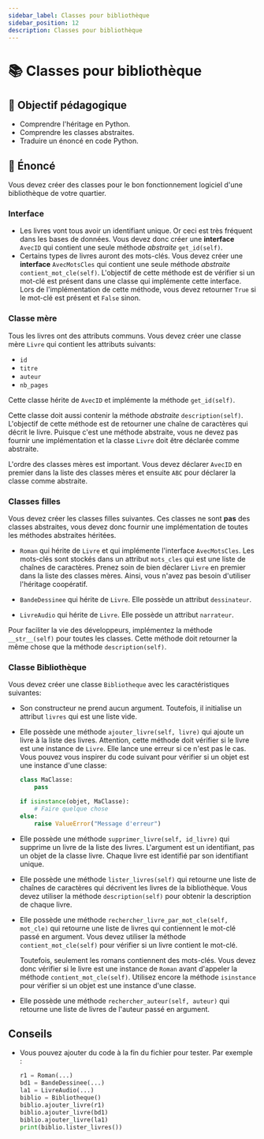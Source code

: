 ```yaml
---
sidebar_label: Classes pour bibliothèque
sidebar_position: 12
description: Classes pour bibliothèque
---
```


# 📚 Classes pour bibliothèque

## 🎯 Objectif pédagogique

- Comprendre l'héritage en Python.
- Comprendre les classes abstraites.
- Traduire un énoncé en code Python.


## 📜 Énoncé

Vous devez créer des classes pour le bon fonctionnement logiciel d'une
bibliothèque de votre quartier.

### Interface

- Les livres vont tous avoir un identifiant unique. Or ceci est très fréquent
  dans les bases de données. Vous devez donc créer une **interface** `AvecID`
  qui contient une seule méthode *abstraite* `get_id(self)`.
- Certains types de livres auront des mots-clés. Vous devez créer une
  **interface** `AvecMotsCles` qui contient une seule méthode *abstraite*
  `contient_mot_cle(self)`. L'objectif de cette méthode est de vérifier si un
  mot-clé est présent dans une classe qui implémente cette interface. Lors de
    l'implémentation de cette méthode, vous devez retourner `True` si le mot-clé
    est présent et `False` sinon.

### Classe mère

Tous les livres ont des attributs communs. Vous devez créer une classe mère
`Livre` qui contient les attributs suivants:

- `id`
- `titre`
- `auteur`
- `nb_pages`

Cette classe hérite de `AvecID` et implémente la méthode `get_id(self)`.

Cette classe doit aussi contenir la méthode *abstraite* `description(self)`.
L'objectif de cette méthode est de retourner une chaîne de caractères qui
décrit le livre. Puisque c'est une méthode abstraite, vous ne devez pas fournir
une implémentation et la classe `Livre` doit être déclarée comme abstraite.

L'ordre des classes mères est important. Vous devez déclarer `AvecID` en premier
dans la liste des classes mères et ensuite `ABC` pour déclarer la classe comme
abstraite.

### Classes filles

Vous devez créer les classes filles suivantes. Ces classes ne sont **pas** des
classes abstraites, vous devez donc fournir une implémentation de toutes les
méthodes abstraites héritées.

- `Roman` qui hérite de `Livre` et qui implémente l'interface `AvecMotsCles`.
  Les mots-clés sont stockés dans un attribut `mots_cles` qui est une liste de
  chaînes de caractères. Prenez soin de bien déclarer `Livre` en premier dans
  la liste des classes mères. Ainsi, vous n'avez pas besoin d'utiliser
  l'héritage coopératif.

- `BandeDessinee` qui hérite de `Livre`. Elle possède un attribut
  `dessinateur`.

- `LivreAudio` qui hérite de `Livre`. Elle possède un attribut `narrateur`.

Pour faciliter la vie des développeurs, implémentez la méthode `__str__(self)` pour toutes les classes.
Cette méthode doit retourner la même chose que la méthode `description(self)`.

### Classe Bibliothèque

Vous devez créer une classe `Bibliotheque` avec les caractéristiques suivantes:

- Son constructeur ne prend aucun argument. Toutefois, il initialise un
  attribut `livres` qui est une liste vide.
- Elle possède une méthode `ajouter_livre(self, livre)` qui ajoute un livre à la
  liste des livres. Attention, cette méthode doit vérifier si le livre est une
  instance de `Livre`. Elle lance une erreur si ce n'est pas le cas.
  Vous pouvez vous inspirer du code suivant pour vérifier si un objet est une
  instance d'une classe:

  ```python
  class MaClasse:
      pass

  if isinstance(objet, MaClasse):
      # Faire quelque chose
  else:
      raise ValueError("Message d'erreur")
  ```

- Elle possède une méthode `supprimer_livre(self, id_livre)` qui supprime un
  livre de la liste des livres. L'argument est un identifiant, pas un objet de
  la classe livre. Chaque livre est identifié par son identifiant unique.
- Elle possède une méthode `lister_livres(self)` qui retourne une liste de chaînes
  de caractères qui décrivent les livres de la bibliothèque. Vous devez utiliser
  la méthode `description(self)` pour obtenir la description de chaque livre.
- Elle possède une méthode `rechercher_livre_par_mot_cle(self, mot_cle)` qui retourne
  une liste de livres qui contiennent le mot-clé
  passé en argument. Vous devez utiliser la méthode `contient_mot_cle(self)` pour
  vérifier si un livre contient le mot-clé.

  Toutefois, seulement les romans contiennent des mots-clés. Vous devez donc
  vérifier si le livre est une instance de `Roman` avant d'appeler la méthode
  `contient_mot_cle(self)`. Utilisez encore la méthode `isinstance` pour vérifier
    si un objet est une instance d'une classe.
- Elle possède une méthode `rechercher_auteur(self, auteur)` qui retourne une liste
  de livres de l'auteur passé en argument.

## Conseils

- Vous pouvez ajouter du code à la fin du fichier pour tester. Par exemple :

    ```python
    r1 = Roman(...)
    bd1 = BandeDessinee(...)
    la1 = LivreAudio(...)
    biblio = Bibliotheque()
    biblio.ajouter_livre(r1)
    biblio.ajouter_livre(bd1)
    biblio.ajouter_livre(la1)
    print(biblio.lister_livres())
    ```
